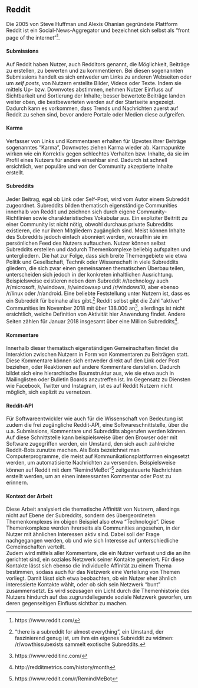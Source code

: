 ## Reddit {#reddit}

Die 2005 von Steve Huffman und Alexis Ohanian gegründete Plattform Reddit ist ein Social-News-Aggregator und bezeichnet sich selbst als "front page of the internet"^[https://www.reddit.com/].

#### Submissions
Auf Reddit haben Nutzer, auch Redditors genannt, die Möglichkeit, Beiträge zu erstellen, zu bewerten und zu kommentieren.
Bei diesen sogenannten Submissions handelt es sich entweder um Links zu anderen Webseiten oder um *self posts*, von Nutzern erstellte Bilder, Videos oder Texte.
Indem sie mittels Up- bzw. Downvotes abstimmen, nehmen Nutzer Einfluss auf Sichtbarkeit und Sortierung der Inhalte; besser bewertete Beiträge landen weiter oben, die bestbewerteten werden auf der Startseite angezeigt.
Dadurch kann es vorkommen, dass Trends und Nachrichten zuerst auf Reddit zu sehen sind, bevor andere Portale oder Medien diese aufgreifen.

#### Karma
Verfasser von Links und Kommentaren erhalten für Upvotes ihrer Beiträge sogenanntes "Karma", Downvotes ziehen Karma wieder ab.
Karmapunkte wirken wie ein Korrektiv gegen schlechtes Verhalten bzw. Inhalte, da sie im Profil eines Nutzers für andere einsehbar sind.
Dadurch ist schnell ersichtlich, wer populäre und von der Community akzeptierte Inhalte erstellt.

#### Subreddits
Jeder Beitrag, egal ob Link oder Self-Post, wird vom Autor einem Subreddit zugeordnet.
Subreddits bilden thematisch eigenständige Communities innerhalb von Reddit und zeichnen sich durch eigene Community-Richtlinien sowie charakteristisches Vokabular aus.
Ein expliziter Beitritt zu einer Community ist nicht nötig, obwohl durchaus private Subreddits existieren, die nur ihren Mitgliedern zugänglich sind.
Meist können Inhalte des Subreddits jedoch einfach abonniert werden, woraufhin sie im persönlichen Feed des Nutzers auftauchen.
Nutzer können selbst Subreddits erstellen und dadurch Themenkomplexe beliebig aufspalten und untergliedern.
Die hat zur Folge, dass sich breite Themengebiete wie etwa Politik und Gesellschaft, Technik oder Wissenschaft in viele Subreddits gliedern, die sich zwar einen gemeinsamen thematischen Überbau teilen, unterscheiden sich jedoch in der konkreten inhaltlichen Ausrichtung.
Beispielsweise existieren neben dem Subreddit /r/technology auch /r/microsoft, /r/windows, /r/windowsxp und /r/windows10, aber ebenso /r/linux oder /r/android.
Eine beliebte Feststellung unter Nutzern ist, dass es ein Subreddit für beinahe alles gibt.^["there is a subreddit for almost everything", ein Umstand, der faszinierend genug ist, um ihm ein eigenes Subreddit zu widmen: /r/wowthissubexists sammelt exotische Subreddits.]
Reddit selbst gibt die Zahl "aktiver" Communities im November 2018 mit über 138.000 an^[https://www.redditinc.com/], allerdings ist nicht ersichtlich, welche Definition von Aktivität hier Anwendung findet.
Andere Seiten zählen für Januar 2018 insgesamt über eine Million Subreddits^[http://redditmetrics.com/history/month].  

#### Kommentare
Innerhalb dieser thematisch eigenständigen Gemeinschaften findet die Interaktion zwischen Nutzern in Form von Kommentaren zu Beiträgen statt.
Diese Kommentare können sich entweder direkt auf den Link oder Post beziehen, oder Reaktionen auf andere Kommentare darstellen.
Dadurch bildet sich eine hierarchische Baumstruktur aus, wie sie etwa auch in Mailinglisten oder Bulletin Boards anzutreffen ist.
Im Gegensatz zu Diensten wie Facebook, Twitter und Instagram, ist es auf Reddit Nutzern nicht möglich, sich explizit zu vernetzen.

#### Reddit-API
Für Softwareentwickler wie auch für die Wissenschaft von Bedeutung ist zudem die frei zugängliche Reddit-API, eine Softwareschnittstelle, über die u.a. Submissions, Kommentare und Subreddits abgerufen werden können.
Auf diese Schnittstelle kann beispielsweise über den Browser oder mit Software zugegriffen werden, ein Umstand, den sich auch zahlreiche Reddit-Bots zunutze machen.
Als Bots bezeichnet man Computerprogramme, die meist auf Kommunikationsplattformen eingesetzt werden, um automatisierte Nachrichten zu versenden.
Beispielsweise können auf Reddit mit dem "RemindMeBot"^[https://www.reddit.com/r/RemindMeBot] zeitgesteuerte Nachrichten erstellt werden, um an einen interessanten Kommentar oder Post zu erinnern.

#### Kontext der Arbeit
Diese Arbeit analysiert die thematische Affinität von Nutzern, allerdings nicht auf Ebene der Subreddits, sondern des übergeordneten Themenkomplexes im obigen Beispiel also etwa "Technologie".
Diese Themenkomplexe werden ihrerseits als Communities angesehen, in der Nutzer mit ähnlichen Interessen aktiv sind.
Dabei soll der Frage nachgegangen werden, ob und wie sich Interesse auf unterschiedliche Gemeinschaften verteilt.  
Zudem wird mittels aller Kommentare, die ein Nutzer verfasst und die an ihn gerichtet sind, ein soziales Netzwerk seiner Kontakte generiert.
Für diese Kontakte lässt sich ebenso die individuelle Affinität zu einem Thema bestimmen, sodass auch für das Netzwerk eine Verteilung von Themen vorliegt.
Damit lässt sich etwa beobachten, ob ein Nutzer eher ähnlich interessierte Kontakte wählt, oder ob sich sein Netzwerk "bunt" zusammensetzt.
Es wird sozusagen ein Licht durch die Themenhistorie des Nutzers hindurch auf das zugrundeliegende soziale Netzwerk geworfen, um deren gegenseitigen Einfluss sichtbar zu machen.